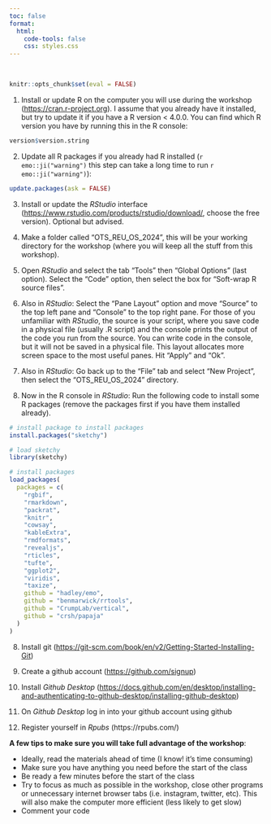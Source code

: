 ```yaml
---
toc: false
format:
  html:
    code-tools: false
    css: styles.css
---
```


 

```r

knitr::opts_chunk$set(eval = FALSE)

```

1)  Install or update R on the computer you will use during the workshop (<https://cran.r-project.org>). I assume that you already have it installed, but try to update it if you have a R version \< 4.0.0. You can find which R version you have by running this in the R console:

```r

version$version.string

```

2)  Update all R packages if you already had R installed (`r emo::ji("warning")` this step can take a long time to run `r emo::ji("warning")`):

```r

update.packages(ask = FALSE)
```

3)  Install or update the *RStudio* interface (<https://www.rstudio.com/products/rstudio/download/>, choose the free version). Optional but advised.

4)  Make a folder called "OTS_REU_OS_2024", this will be your working directory for the workshop (where you will keep all the stuff from this workshop).

5)  Open *RStudio* and select the tab "Tools" then "Global Options" (last option). Select the "Code" option, then select the box for "Soft-wrap R source files".

6)  Also in *RStudio*: Select the "Pane Layout" option and move "Source" to the top left pane and "Console" to the top right pane. For those of you unfamiliar with *RStudio*, the source is your script, where you save code in a physical file (usually .R script) and the console prints the output of the code you run from the source. You can write code in the console, but it will not be saved in a physical file. This layout allocates more screen space to the most useful panes. Hit "Apply" and "Ok".

7)  Also in *RStudio*: Go back up to the "File" tab and select "New Project", then select the "OTS_REU_OS_2024" directory.

8)  Now in the R console in *RStudio*: Run the following code to install some R packages (remove the packages first if you have them installed already).

```r

# install package to install packages
install.packages("sketchy") 

# load sketchy
library(sketchy)

# install packages
load_packages(
  packages = c(
    "rgbif",
    "rmarkdown",
    "packrat",
    "knitr",
    "cowsay",
    "kableExtra",
    "rmdformats",
    "revealjs",
    "rticles",
    "tufte",
    "ggplot2",
    "viridis",
    "taxize",
    github = "hadley/emo",
    github = "benmarwick/rrtools",
    github = "CrumpLab/vertical",
    github = "crsh/papaja"
  )
)


```

8)  Install git (<https://git-scm.com/book/en/v2/Getting-Started-Installing-Git>)

9)  Create a github account (<https://github.com/signup>)

10) Install *Github Desktop* (<https://docs.github.com/en/desktop/installing-and-authenticating-to-github-desktop/installing-github-desktop>)

11) On *Github Desktop* log in into your github account using github

12) Register yourself in *Rpubs* (https://rpubs.com/)

::: {.alert .alert-warning}
**A few tips to make sure you will take full advantage of the workshop**:

-   Ideally, read the materials ahead of time (I know! it's time consuming)
-   Make sure you have anything you need before the start of the class
-   Be ready a few minutes before the start of the class
-   Try to focus as much as possible in the workshop, close other programs or unnecessary internet browser tabs (i.e. instagram, twitter, etc). This will also make the computer more efficient (less likely to get slow)
-   Comment your code
:::
